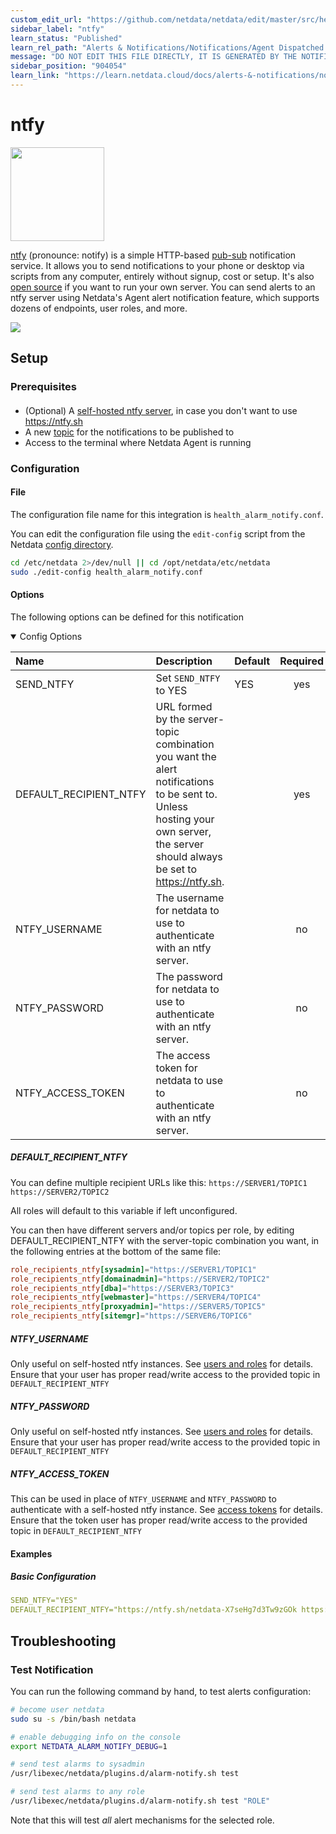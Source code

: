 ```yaml
---
custom_edit_url: "https://github.com/netdata/netdata/edit/master/src/health/notifications/ntfy/metadata.yaml"
sidebar_label: "ntfy"
learn_status: "Published"
learn_rel_path: "Alerts & Notifications/Notifications/Agent Dispatched Notifications"
message: "DO NOT EDIT THIS FILE DIRECTLY, IT IS GENERATED BY THE NOTIFICATION'S metadata.yaml FILE"
sidebar_position: "904054"
learn_link: "https://learn.netdata.cloud/docs/alerts-&-notifications/notifications/agent-dispatched-notifications/ntfy"
---
```



# ntfy


<img src="https://netdata.cloud/img/ntfy.svg" width="150"/>


[ntfy](https://ntfy.sh/) (pronounce: notify) is a simple HTTP-based [pub-sub](https://en.wikipedia.org/wiki/Publish%E2%80%93subscribe_pattern) notification service. It allows you to send notifications to your phone or desktop via scripts from any computer, entirely without signup, cost or setup. It's also [open source](https://github.com/binwiederhier/ntfy) if you want to run your own server.
You can send alerts to an ntfy server using Netdata's Agent alert notification feature, which supports dozens of endpoints, user roles, and more.



<img src="https://img.shields.io/badge/maintained%20by-Netdata-%2300ab44" />

## Setup

### Prerequisites

#### 

- (Optional) A [self-hosted ntfy server](https://docs.ntfy.sh/faq/#can-i-self-host-it), in case you don't want to use https://ntfy.sh
- A new [topic](https://ntfy.sh/#subscribe) for the notifications to be published to
- Access to the terminal where Netdata Agent is running



### Configuration

#### File

The configuration file name for this integration is `health_alarm_notify.conf`.


You can edit the configuration file using the `edit-config` script from the
Netdata [config directory](/docs/netdata-agent/configuration#the-netdata-config-directory).

```bash
cd /etc/netdata 2>/dev/null || cd /opt/netdata/etc/netdata
sudo ./edit-config health_alarm_notify.conf
```
#### Options

The following options can be defined for this notification

<details open><summary>Config Options</summary>

| Name | Description | Default | Required |
|:----|:-----------|:-------|:--------:|
| SEND_NTFY | Set `SEND_NTFY` to YES | YES | yes |
| DEFAULT_RECIPIENT_NTFY | URL formed by the server-topic combination you want the alert notifications to be sent to. Unless hosting your own server, the server should always be set to https://ntfy.sh. |  | yes |
| NTFY_USERNAME | The username for netdata to use to authenticate with an ntfy server. |  | no |
| NTFY_PASSWORD | The password for netdata to use to authenticate with an ntfy server. |  | no |
| NTFY_ACCESS_TOKEN | The access token for netdata to use to authenticate with an ntfy server. |  | no |

##### DEFAULT_RECIPIENT_NTFY

You can define multiple recipient URLs like this: `https://SERVER1/TOPIC1` `https://SERVER2/TOPIC2`

All roles will default to this variable if left unconfigured.

You can then have different servers and/or topics per role, by editing DEFAULT_RECIPIENT_NTFY with the server-topic combination you want, in the following entries at the bottom of the same file:
```conf
role_recipients_ntfy[sysadmin]="https://SERVER1/TOPIC1"
role_recipients_ntfy[domainadmin]="https://SERVER2/TOPIC2"
role_recipients_ntfy[dba]="https://SERVER3/TOPIC3"
role_recipients_ntfy[webmaster]="https://SERVER4/TOPIC4"
role_recipients_ntfy[proxyadmin]="https://SERVER5/TOPIC5"
role_recipients_ntfy[sitemgr]="https://SERVER6/TOPIC6"
```


##### NTFY_USERNAME

Only useful on self-hosted ntfy instances. See [users and roles](https://docs.ntfy.sh/config/#users-and-roles) for details.
Ensure that your user has proper read/write access to the provided topic in `DEFAULT_RECIPIENT_NTFY`


##### NTFY_PASSWORD

Only useful on self-hosted ntfy instances. See [users and roles](https://docs.ntfy.sh/config/#users-and-roles) for details.
Ensure that your user has proper read/write access to the provided topic in `DEFAULT_RECIPIENT_NTFY`


##### NTFY_ACCESS_TOKEN

This can be used in place of `NTFY_USERNAME` and `NTFY_PASSWORD` to authenticate with a self-hosted ntfy instance. See [access tokens](https://docs.ntfy.sh/config/?h=access+to#access-tokens) for details.
Ensure that the token user has proper read/write access to the provided topic in `DEFAULT_RECIPIENT_NTFY`


</details>

#### Examples

##### Basic Configuration



```yaml
SEND_NTFY="YES"
DEFAULT_RECIPIENT_NTFY="https://ntfy.sh/netdata-X7seHg7d3Tw9zGOk https://ntfy.sh/netdata-oIPm4IK1IlUtlA30"

```


## Troubleshooting

### Test Notification

You can run the following command by hand, to test alerts configuration:

```bash
# become user netdata
sudo su -s /bin/bash netdata

# enable debugging info on the console
export NETDATA_ALARM_NOTIFY_DEBUG=1

# send test alarms to sysadmin
/usr/libexec/netdata/plugins.d/alarm-notify.sh test

# send test alarms to any role
/usr/libexec/netdata/plugins.d/alarm-notify.sh test "ROLE"
```

Note that this will test _all_ alert mechanisms for the selected role.


